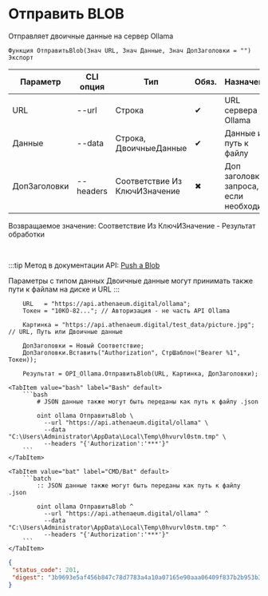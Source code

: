 ﻿---
sidebar_position: 1
description: Отправить BLOB и другие функции для работы с Ollama в Открытом пакете интеграций - бесплатной open-source библиотеке интеграций для 1С:Предприятие 8, OneScript и CLI
keywords: [1C, 1С, 1С:Предприятие, 1С:Предприятие 8.3, API, Интеграция, Сервисы, Обмен, OneScript, CLI, Ollama]
---


# Отправить BLOB
 Отправляет двоичные данные на сервер Ollama



`Функция ОтправитьBlob(Знач URL, Знач Данные, Знач ДопЗаголовки = "") Экспорт`

  | Параметр | CLI опция | Тип | Обяз. | Назначение |
  |-|-|-|-|-|
  | URL | --url | Строка | &#x2714; | URL сервера Ollama |
  | Данные | --data | Строка, ДвоичныеДанные | &#x2714; | Данные или путь к файлу |
  | ДопЗаголовки | --headers | Соответствие Из КлючИЗначение | &#x2716; | Доп заголовки запроса, если необходимо |

  
  Возвращаемое значение:   Соответствие Из КлючИЗначение - Результат обработки

<br/>

:::tip
Метод в документации API: [Push a Blob](https://github.com/ollama/ollama/blob/main/docs/api.md#push-a-blob)

Параметры с типом данных Двоичные данные могут принимать также пути к файлам на диске и URL
:::
<br/>



```bsl title="Пример использования для 1С:Предприятие/OneScript"
    URL   = "https://api.athenaeum.digital/ollama";
    Токен = "10KO-82..."; // Авторизация - не часть API Ollama

    Картинка = "https://api.athenaeum.digital/test_data/picture.jpg"; // URL, Путь или Двоичные данные

    ДопЗаголовки = Новый Соответствие;
    ДопЗаголовки.Вставить("Authorization", СтрШаблон("Bearer %1", Токен));

    Результат = OPI_Ollama.ОтправитьBlob(URL, Картинка, ДопЗаголовки);
```
    

 <Tabs>
  
    <TabItem value="bash" label="Bash" default>
        ```bash
            # JSON данные также могут быть переданы как путь к файлу .json
            
            oint ollama ОтправитьBlob \
              --url "https://api.athenaeum.digital/ollama" \
              --data "C:\Users\Administrator\AppData\Local\Temp\0hvurvl0stm.tmp" \
              --headers "{'Authorization':'***'}"
        ```
    </TabItem>
  
    <TabItem value="bat" label="CMD/Bat" default>
        ```batch
            :: JSON данные также могут быть переданы как путь к файлу .json
            
            oint ollama ОтправитьBlob ^
              --url "https://api.athenaeum.digital/ollama" ^
              --data "C:\Users\Administrator\AppData\Local\Temp\0hvurvl0stm.tmp" ^
              --headers "{'Authorization':'***'}"
        ```
    </TabItem>
</Tabs>


```json title="Результат"
{
 "status_code": 201,
 "digest": "3b9693e5af456b847c78d7783a4a10a07165e90aaa06409f837b2b953b3ae35a"
}
```
